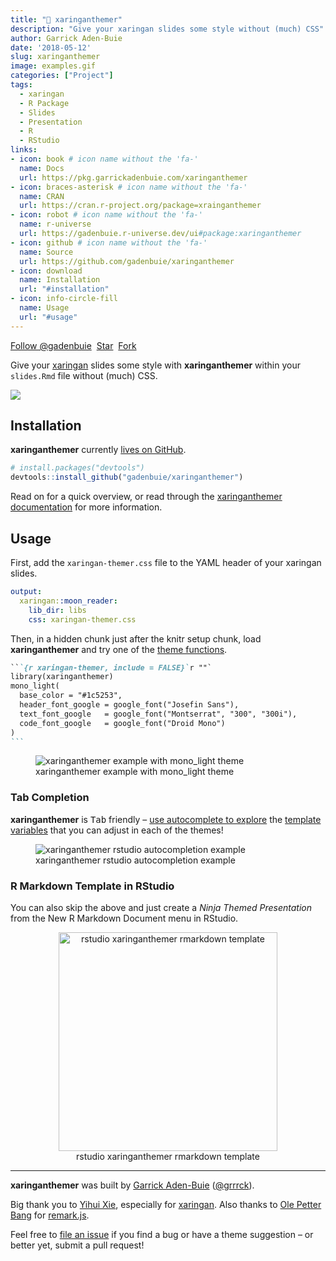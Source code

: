 ```yaml
---
title: "🎨 xaringanthemer"
description: "Give your xaringan slides some style without (much) CSS"
author: Garrick Aden-Buie
date: '2018-05-12'
slug: xaringanthemer
image: examples.gif
categories: ["Project"]
tags:
  - xaringan
  - R Package
  - Slides
  - Presentation
  - R
  - RStudio
links:
- icon: book # icon name without the 'fa-'
  name: Docs
  url: https://pkg.garrickadenbuie.com/xaringanthemer
- icon: braces-asterisk # icon name without the 'fa-'
  name: CRAN
  url: https://cran.r-project.org/package=xrainganthemer
- icon: robot # icon name without the 'fa-'
  name: r-universe
  url: https://gadenbuie.r-universe.dev/ui#package:xaringanthemer
- icon: github # icon name without the 'fa-'
  name: Source
  url: https://github.com/gadenbuie/xaringanthemer
- icon: download
  name: Installation
  url: "#installation"
- icon: info-circle-fill
  name: Usage
  url: "#usage"
---
```


[xt-src]: https://github.com/gadenbuie/xaringanthemer
[devtools]: https://github.com/r-lib/devtools
[xaringan]: https://github.com/yihui/xaringan
[xt-docs]: https://pkg.garrickadenbuie.com/xaringanthemer

<!-- https://buttons.github.io/ -->
<a class="github-button" href="https://github.com/gadenbuie" data-show-count="true" aria-label="Follow @gadenbuie on GitHub">Follow &commat;gadenbuie</a>&nbsp;
<a class="github-button" href="https://github.com/gadenbuie/xaringanthemer" data-icon="octicon-star" data-show-count="true" aria-label="Star gadenbuie/xaringanthemer on GitHub">Star</a>&nbsp;
<a class="github-button" href="https://github.com/gadenbuie/xaringanthemer/fork" data-icon="octicon-repo-forked" data-show-count="true" aria-label="Fork gadenbuie/xaringanthemer on GitHub">Fork</a>

Give your [xaringan] slides some style with **xaringanthemer** within your `slides.Rmd` file without (much) CSS.

![](examples.gif)

## Installation

**xaringanthemer** currently [lives on GitHub][xt-src].

```r
# install.packages("devtools")
devtools::install_github("gadenbuie/xaringanthemer")
```

Read on for a quick overview, or read through the [xaringanthemer documentation][xt-docs] for more information.

## Usage

<!-- Set link to theme-settings, template-variables, theme functions -->
[theme-settings]: https://pkg.garrickadenbuie.com/xaringanthemer/articles/xaringanthemer.html#theme-settings
[template-variables]: https://pkg.garrickadenbuie.com/xaringanthemer/articles/template-variables.html
[theme-functions]: https://pkg.garrickadenbuie.com/xaringanthemer/articles/singles/themes.html

First, add the `xaringan-themer.css` file to the YAML header of your xaringan slides.

```yaml
output:
  xaringan::moon_reader:
    lib_dir: libs
    css: xaringan-themer.css
```

Then, in a hidden chunk just after the knitr setup chunk, load **xaringanthemer** and try one of the [theme functions][theme-functions].

````markdown
```{r xaringan-themer, include = FALSE}`r ""`
library(xaringanthemer)
mono_light(
  base_color = "#1c5253",
  header_font_google = google_font("Josefin Sans"),
  text_font_google   = google_font("Montserrat", "300", "300i"),
  code_font_google   = google_font("Droid Mono")
)
```
````

![xaringanthemer example with mono_light theme](example_mono_light_1c5253.png)


### Tab Completion

**xaringanthemer** is <kbd>Tab</kbd> friendly -- [use autocomplete to explore][theme-settings] the [template variables][template-variables] that you can adjust in each of the themes!

![xaringanthemer rstudio autocompletion example](xaringanthemer-rstudio-help.gif)

### R Markdown Template in RStudio

You can also skip the above and just create a *Ninja Themed Presentation* from the New R Markdown Document menu in RStudio.

<center>
![rstudio xaringanthemer rmarkdown template](rmarkdown-template-screenshot.png){width=350px}
</center>


***

[xaringan]: https://github.com/yihui/xaringan
[remarkjs]: https://github.com/gnab/remark

**xaringanthemer** was built by [Garrick Aden-Buie](https://www.garrickadenbuie.com) ([&commat;grrrck](https://twitter.com/grrrck)).

Big thank you to [Yihui Xie](https://yihui.name), especially for [xaringan].
Also thanks to [Ole Petter Bang](http://gnab.org) for [remark.js][remarkjs].

Feel free to [file an issue](https://github.com/gadenbuie/xaringanthemer/issues)
if you find a bug or have a theme suggestion -- or better yet, submit a pull request!